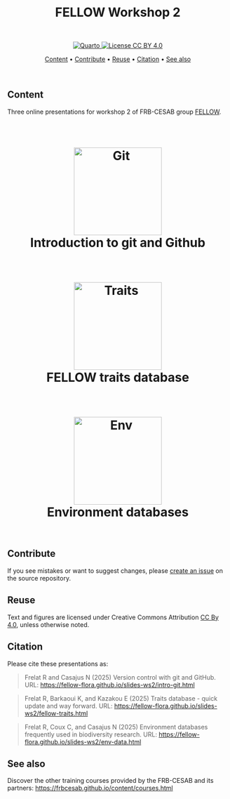 <h1 align="center">
  <br>FELLOW Workshop 2<br>
</h1>

<br>

<p align="center">
  <a href="https://quarto.org/">
    <img src="https://img.shields.io/badge/Made%20with-Quarto-blue.svg" alt="Quarto">
  </a>
  <a href="https://choosealicense.com/licenses/cc-by-4.0/">
    <img src="https://img.shields.io/badge/License-CC%20BY%204.0-green.svg" alt="License CC BY 4.0">
  </a>
</p>



<p align="center">
  <a href="#content">Content</a> •
  <a href="#contribute">Contribute</a> •
  <a href="#reuse">Reuse</a> •
  <a href="#citation">Citation</a> •
  <a href="#see-also">See also</a>
</p>

<br>


## Content

Three online presentations for workshop 2 of FRB-CESAB group [FELLOW](https://www.fondationbiodiversite.fr/la-frb-en-action/programmes-et-projets/le-cesab/fellow/).


<h1 align="center">
  <br>
  <a href="https://fellow-flora.github.io/slides-ws2/intro-git.html"><img src="img/git-logo.png" alt="Git" width="200"></a>
  <br>Introduction to git and Github<br>
</h1>


<h1 align="center">
  <br>
  <a href="https://fellow-flora.github.io/slides-ws2/fellow-traits.html"><img src="img/fellow-logo.png" alt="Traits" width="200"></a>
  <br>FELLOW traits database<br>
</h1>


<h1 align="center">
  <br>
  <a href="https://fellow-flora.github.io/slides-ws2/env-data.html"><img src="img/logo-dataenv-title.png" alt="Env" width="200"></a>
  <br>Environment databases<br>
</h1>



<br>

## Contribute

If you see mistakes or want to suggest changes, please [create an issue](https://github.com/FELLOW-flora/slides-ws2/issues/new) on the source repository.


## Reuse

Text and figures are licensed under Creative Commons Attribution [CC By 4.0](https://creativecommons.org/licenses/by/4.0/), unless otherwise noted.


## Citation

Please cite these presentations as:

> Frelat R and Casajus N (2025) Version control with git and GitHub. URL: <https://fellow-flora.github.io/slides-ws2/intro-git.html>

> Frelat R, Barkaoui K, and Kazakou E (2025) Traits database - quick update and way forward. URL: <https://fellow-flora.github.io/slides-ws2/fellow-traits.html>

> Frelat R, Coux C, and Casajus N (2025) Environment databases frequently used in biodiversity research. URL: <https://fellow-flora.github.io/slides-ws2/env-data.html>  


## See also

Discover the other training courses provided by the FRB-CESAB and its partners: <https://frbcesab.github.io/content/courses.html>